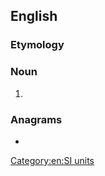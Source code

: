 {{also|giga-meter}}
==English==

===Etymology===
{{prefix|en|giga|meter}}

===Noun===
{{en-noun}}

# {{standard spelling of|from=US|gigametre|lang=en}}

===Anagrams===
* {{anagrams|en|giga-metre|gigametre}}

[[Category:en:SI units]]